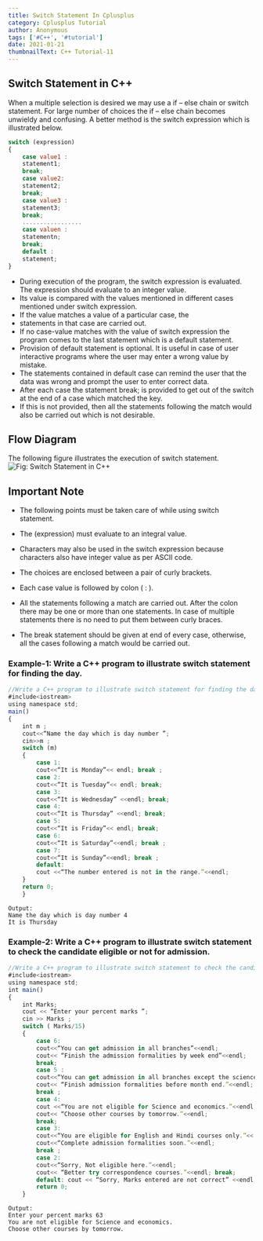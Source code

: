 ```yaml
---
title: Switch Statement In Cplusplus
category: Cplusplus Tutorial
author: Anonymous
tags: ['#C++', '#tutorial']
date: 2021-01-21
thumbnailText: C++ Tutorial-11
---
```

## Switch Statement in C++
When a multiple selection is desired we may use a if – else chain or switch statement. For large number of choices the if – else chain becomes unwieldy and confusing. A better method is the switch expression which is illustrated below.
~~~js
switch (expression)
{
    case value1 :
    statement1;
    break;
    case value2:
    statement2;
    break;
    case value3 :
    statement3;
    break;
    .................
    case valuen :
    statementn;
    break;
    default :
    statement;
}
~~~
- During execution of the program, the switch expression is evaluated. The expression should evaluate to an integer value.
- Its value is compared with the values mentioned in different cases mentioned under switch expression.
- If the value matches a value of a particular case, the
- statements in that case are carried out.
- If no case-value matches with the value of switch expression the program comes to the last statement which is a default statement.
- Provision of default statement is optional. It is useful in case of user interactive programs where the user may enter a wrong value by mistake.
- The statements contained in default case can remind the user that the data was wrong and prompt the user to enter correct data.
- After each case the statement break; is provided to get out of the switch at the end of a case which matched the key.
- If this is not provided, then all the statements following the match would also be carried out which is not desirable.
## Flow Diagram
The following figure illustrates the execution of switch statement.
![Fig: Switch Statement in C++ ](../../assets/cppPic/sw.png)
## Important Note
- The following points must be taken care of while using switch statement.

- The (expression) must evaluate to an integral value.
- Characters may also be used in the switch expression because characters also have integer value as per ASCII code.
- The choices are enclosed between a pair of curly brackets.
- Each case value is followed by colon ( : ).
- All the statements following a match are carried out. After the colon there may be one or more than one statements. In case of multiple statements there is no need to put them between curly braces.
- The break statement should be given at end of every case, otherwise, all the cases following a match would be carried out.
### Example-1: Write a C++ program to illustrate switch statement for finding the day.
~~~js
//Write a C++ program to illustrate switch statement for finding the day.
#include<iostream>
using namespace std;
main()
{
    int m ;
    cout<<“Name the day which is day number ”;
    cin>>m ;
    switch (m)
    {
        case 1:
        cout<<“It is Monday”<< endl; break ;
        case 2:
        cout<<“It is Tuesday”<< endl; break;
        case 3:
        cout<<“It is Wednesday” <<endl; break;
        case 4:
        cout<<“It is Thursday” <<endl; break;
        case 5:
        cout<<“It is Friday”<< endl; break;
        case 6:
        cout<<“It is Saturday”<<endl; break ;
        case 7:
        cout<<“It is Sunday”<<endl; break ;
        default:
        cout <<“The number entered is not in the range.”<<endl;
    }
    return 0;
    }
~~~
~~~
Output:
Name the day which is day number 4
It is Thursday
~~~
### Example-2: Write a C++ program to illustrate switch statement to check the candidate eligible or not for admission.
~~~js
//Write a C++ program to illustrate switch statement to check the candidate eligible or not for admission.
#include<iostream>
using namespace std;
int main()
{
    int Marks;
    cout << “Enter your percent marks ”;
    cin >> Marks ;
    switch ( Marks/15)
    {
        case 6:
        cout<<“You can get admission in all branches”<<endl;
        cout<< “Finish the admission formalities by week end”<<endl;
        break;
        case 5 :
        cout<<“You can get admission in all branches except the science courses.”<<endl;
        cout<< “Finish admission formalities before month end.”<<endl;
        break ;
        case 4:
        cout <<“You are not eligible for Science and economics.”<<endl;
        cout<< “Choose other courses by tomorrow.”<<endl;
        break;
        case 3:
        cout<<“You are eligible for English and Hindi courses only.”<< endl;
        cout<<“Complete admission formalities soon.”<<endl;
        break ;
        case 2:
        cout<<“Sorry, Not eligible here.”<<endl;
        cout<< “Better try correspondence courses.”<<endl; break;
        default: cout << “Sorry, Marks entered are not correct” <<endl; }
        return 0;
    }
~~~
~~~
Output:
Enter your percent marks 63
You are not eligible for Science and economics.
Choose other courses by tomorrow.
~~~